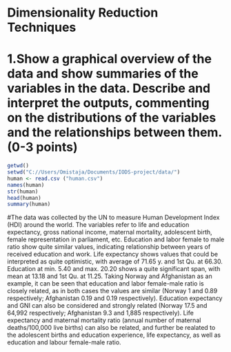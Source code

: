 # Dimensionality Reduction Techniques

# 1.Show a graphical overview of the data and show summaries of the variables in the data. Describe and interpret the outputs, commenting on the distributions of the variables and the relationships between them. (0-3 points)

```r
getwd()
setwd("C://Users/Omistaja/Documents/IODS-project/data/")
human <- read.csv ("human.csv")
names(human)
str(human)
head(human)
summary(human)
```

#The data was collected by the UN to measure Human Development Index (HDI) around the world. The variables refer to life and education expectancy, gross national income, maternal mortality, adolescent birth, female representation in parliament, etc. Education and labor female to male ratio show quite similar values, indicating relationship between years of received education and work. Life expectancy shows values that could be interpreted as quite optimistic, with average of 71.65 y. and 1st Qu. at 66.30. Education at min. 5.40 and max. 20.20 shows a quite significant span, with mean at 13.18 and 1st Qu. at 11.25. Taking Norway and Afghanistan as an example, it can be seen that education and labor female-male ratio is closely related,  as in both cases the values are similar (Norway 1 and 0.89 respectively; Afghanistan 0.19 and 0.19 respectively). Education expectancy and GNI can also be considered and strongly related (Norway 17.5 and 64,992 respectively; Afghanistan 9.3 and 1,885 respectively). Life expectancy and maternal mortality ratio (annual number of maternal deaths/100,000 live births) can also be related, and further be realated to the adolescent births and education experience, life expectancy, as well as education and labour female-male ratio. 



